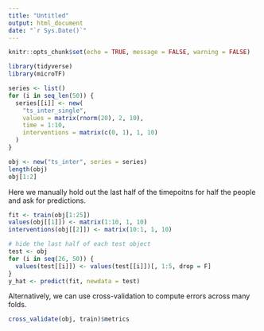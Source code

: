 ```yaml
---
title: "Untitled"
output: html_document
date: "`r Sys.Date()`"
---
```


```r
knitr::opts_chunk$set(echo = TRUE, message = FALSE, warning = FALSE)
```

```r
library(tidyverse)
library(microTF)
```

```r
series <- list()
for (i in seq_len(50)) {
  series[[i]] <- new(
    "ts_inter_single", 
    values = matrix(rnorm(20), 2, 10), 
    time = 1:10, 
    interventions = matrix(c(0, 1), 1, 10)
  )
}

obj <- new("ts_inter", series = series)
length(obj)
obj[1:2]
```

Here we manually hold out the last half of the timepoitns for half the people
and ask for predictions.

```r
fit <- train(obj[1:25])
values(obj[[1]]) <- matrix(1:10, 1, 10)
interventions(obj[[2]]) <- matrix(10:1, 1, 10)

# hide the last half of each test object
test <- obj
for (i in seq(26, 50)) {
  values(test[[i]]) <- values(test[[i]])[, 1:5, drop = F]
}
y_hat <- predict(fit, newdata = test)
```

Alternatively, we can use cross-validation to compute errors across many folds.

```r
cross_validate(obj, train)$metrics
```

